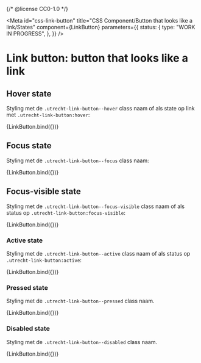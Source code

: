 {/* @license CC0-1.0 */}


<Meta
  id="css-link-button"
  title="CSS Component/Button that looks like a link/States"
  component={LinkButton}
  parameters={{
    status: {
      type: "WORK IN PROGRESS",
    },
  }}
/>

# Link button: button that looks like a link

## Hover state

Styling met de `.utrecht-link-button--hover` class naam of als state op link met `.utrecht-link-button:hover`:

<Canvas>
  <Story
    name="Hover"
    args={{
      ...exampleArgs,
      hover: true,
    }}
  >
    {LinkButton.bind({})}
  </Story>
</Canvas>

## Focus state

Styling met de `.utrecht-link-button--focus` class naam:

<Canvas>
  <Story
    name="Focus"
    args={{
      ...exampleArgs,
      focus: true,
    }}
  >
    {LinkButton.bind({})}
  </Story>
</Canvas>

## Focus-visible state

Styling met de `.utrecht-link-button--focus-visible` class naam of als status op `.utrecht-link-button:focus-visible`:

<Canvas>
  <Story
    name="Focus-visible"
    args={{
      ...exampleArgs,
      focus: true,
      focusVisible: true,
    }}
  >
    {LinkButton.bind({})}
  </Story>
</Canvas>

### Active state

Styling met de `.utrecht-link-button--active` class naam of als status op `.utrecht-link-button:active`:

<Canvas>
  <Story
    name="Active"
    args={{
      ...exampleArgs,
      active: true,
    }}
  >
    {LinkButton.bind({})}
  </Story>
</Canvas>

### Pressed state

Styling met de `.utrecht-link-button--pressed` class naam.

<Canvas>
  <Story
    name="Pressed"
    args={{
      ...exampleArgs,
      pressed: true,
    }}
  >
    {LinkButton.bind({})}
  </Story>
</Canvas>

### Disabled state

Styling met de `.utrecht-link-button--disabled` class naam.

<Canvas>
  <Story
    name="Disabled"
    args={{
      ...exampleArgs,
      disabled: true,
    }}
  >
    {LinkButton.bind({})}
  </Story>
</Canvas>

